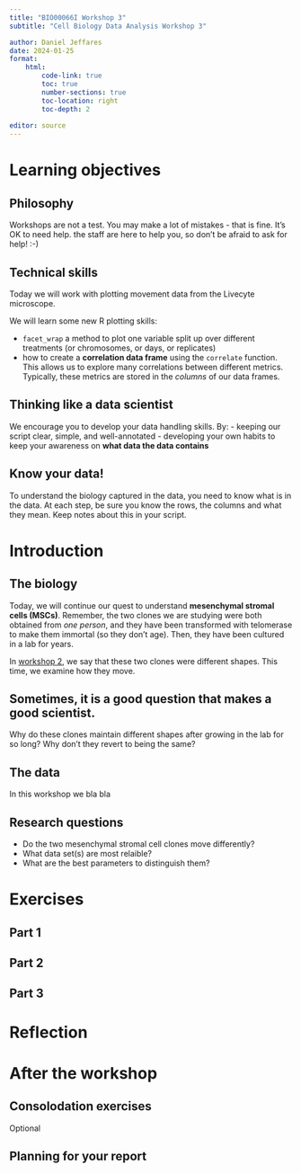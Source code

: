 ```yaml
---
title: "BIO00066I Workshop 3"
subtitle: "Cell Biology Data Analysis Workshop 3"

author: Daniel Jeffares
date: 2024-01-25
format:
    html:
        code-link: true
        toc: true
        number-sections: true
        toc-location: right
        toc-depth: 2
        
editor: source
---
```




# Learning objectives


::: callout-important
## Philosophy

Workshops are not a test. You may make a lot of mistakes - that is fine. It's OK to need help. the staff are here to help you, so don't be afraid to ask for help! :-)
:::

## Technical skills

Today we will work with plotting movement data from the Livecyte microscope. 

We will learn some new R plotting skills:

- `facet_wrap` a method to plot one variable split up over different treatments (or chromosomes, or days, or replicates)
- how to create a **correlation data frame** using the `correlate` function. This allows us to explore many correlations between different metrics. Typically, these metrics are stored in the *columns* of our data frames.


## Thinking like a data scientist

We encourage you to develop your data handling skills. By:
- keeping our script clear, simple, and well-annotated
- developing your own habits to keep your awareness on **what data the data contains**


::: callout-warning
## Know your data! 
To understand the biology captured in the data, you need to know what is in the data. At each step, be sure you know the rows, the columns and what they mean. Keep notes about this in your script.
:::

# Introduction

## The biology

Today, we will continue our quest to understand  **mesenchymal stromal cells (MSCs)**. Remember, the two clones we are studying were both obtained from *one person*, and they have been transformed with telomerase to make them immortal (so they don't age). Then, they have been cultured in a lab for years. 

In [workshop 2](https://djeffares.github.io/BIO66I/workshop2.html), we say that these two clones were different shapes. This time, we examine how they move. 

::: callout-tip
## Sometimes, it is a good question that makes a good scientist.
Why do these clones maintain different shapes after growing in the lab for so long? Why don't they revert to being the same?
:::


## The data
In this workshop we bla bla

## Research questions

- Do the two mesenchymal stromal cell clones move differently?
- What data set(s) are most relaible?
- What are the best parameters to distinguish them?


# Exercises

## Part 1

## Part 2

## Part 3

# Reflection

# After the workshop

## Consolodation exercises

Optional

## Planning for your report





